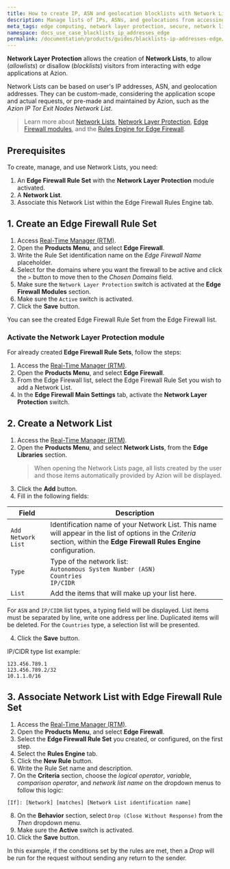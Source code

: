 ```yaml
---
title: How to create IP, ASN and geolocation blocklists with Network Lists
description: Manage lists of IPs, ASNs, and geolocations from accessing your applications at the Edge with Network Lists.
meta_tags: edge computing, network layer protection, secure, network lists, network layer security
namespace: docs_use_case_blacklists_ip_addresses_edge
permalink: /documentation/products/guides/blacklists-ip-addresses-edge/
---
```


**Network Layer Protection** allows the creation of **Network Lists**, to allow (*allowlists*) or disallow (*blocklists*) visitors from interacting with edge applications at Azion. 

Network Lists can be based on user's IP addresses, ASN, and geolocation addresses. They can be custom-made, considering the application scope and actual requests, or pre-made and maintained by Azion, such as the *Azion IP Tor Exit Nodes Network List*.

> Learn more about [Network Lists](/en/documentation/products/edge-firewall/network-layer-protection/network-lists/), [Network Layer Protection](/en/documentation/products/edge-firewall/network-layer-protection/), [Edge Firewall modules](/en/documentation/products/edge-firewall/), and the [Rules Engine for Edge Firewall](/en/documentation/products/edge-firewall/rules-engine/).

## Prerequisites

To create, manage, and use Network Lists, you need:

1. An **Edge Firewall Rule Set** with the **Network Layer Protection** module activated.
2. A **Network List**.
3. Associate this Network List within the Edge Firewall Rules Engine tab.

## 1. Create an Edge Firewall Rule Set

1. Access [Real-Time Manager (RTM)](https://manager.azion.com).
2. Open the **Products Menu**, and select **Edge Firewall**.
3. Write the Rule Set identification name on the *Edge Firewall Name* placeholder.
4. Select for the domains where you want the firewall to be active and click the `>` button to move then to the *Chosen Domains* field.
5. Make sure the `Network Layer Protection` switch is activated at the **Edge Firewall Modules** section.
6. Make sure the `Active` switch is activated.
7. Click the **Save** button.

You can see the created Edge Firewall Rule Set from the Edge Firewall list.

### Activate the Network Layer Protection module

For already created **Edge Firewall Rule Sets**, follow the steps:

1. Access the [Real-Time Manager (RTM)](https://manager.azion.com).
2. Open the **Products Menu**, and select **Edge Firewall**.
3. From the Edge Firewall list, select the Edge Firewall Rule Set you wish to add a Network List.
4. In the **Edge Firewall Main Settings** tab, activate the **Network Layer Protection** switch.

## 2. Create a Network List

1. Access the [Real-Time Manager (RTM)](https://manager.azion.com).
2. Open the **Products Menu**, and select **Network Lists**, from the **Edge Libraries** section.
    > When opening the Network Lists page, all lists created by the user and those items automatically provided by Azion will be displayed.
4. Click the **Add** button.
5. Fill in the following fields:

| Field              | Description                                                                                                                                                                |
|--------------------|----------------------------------------------------------------------------------------------------------------------------------------------------------------------------|
| `Add Network List` | Identification name of your Network List. This name will appear in the list of options in the *Criteria* section, within the **Edge Firewall Rules Engine** configuration. |
| `Type`             | Type of the network list: <br /> `Autonomous System Number (ASN)` <br /> `Countries` <br /> `IP/CIDR`                                                                      |
| `List`             | Add the items that will make up your list here.                                                                                                                            |

For `ASN` and `IP/CIDR` list types, a typing field will be displayed. List items must be separated by line, write one address per line. Duplicated items will be deleted. For the `Countries` type, a selection list will be presented.

4. Click the **Save** button.

IP/CIDR type list example:

```
123.456.789.1
123.456.789.2/32
10.1.1.0/16
```

## 3. Associate Network List with Edge Firewall Rule Set

1. Access the [Real-Time Manager (RTM)](https://manager.azion.com).
2. Open the **Products Menu**, and select **Edge Firewall**. 
3. Select the **Edge Firewall Rule Set** you created, or configured, on the first step.
4. Select the **Rules Engine** tab.
5. Click the **New Rule** button.
6. Write the Rule Set name and description.
7. On the **Criteria** section, choose the *logical operator*, *variable*, *comparison operator*, and *network list name* on the dropdown menus to follow this logic:

```
[If]: [Network] [matches] [Network List identification name]
```

8. On the **Behavior** section, select `Drop (Close Without Response)` from the *Then* dropdown menu.
9. Make sure the **Active** switch is activated.
10. Click the **Save** button.

In this example, if the conditions set by the rules are met, then a *Drop* will be run for the request without sending any return to the sender.